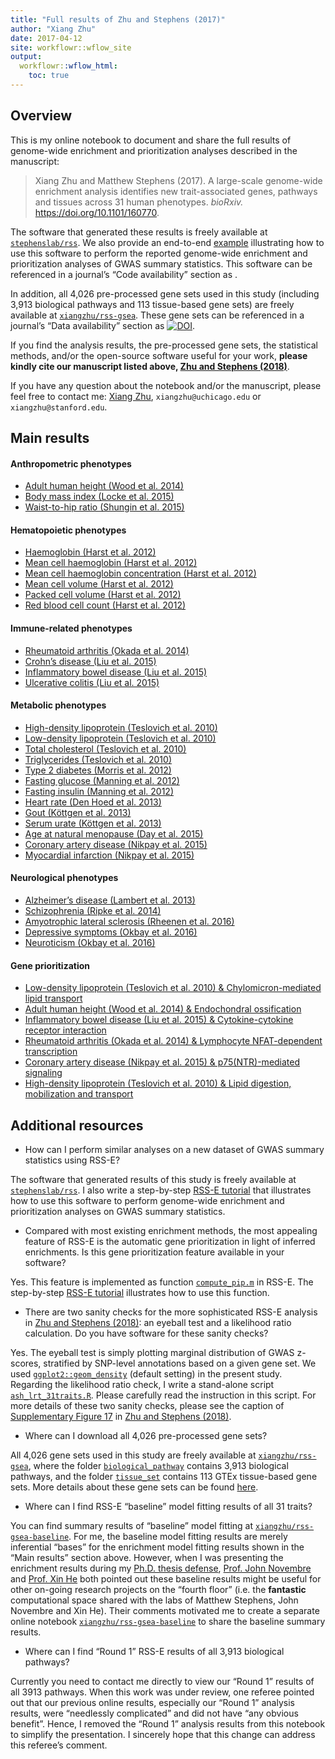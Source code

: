 ```yaml
---
title: "Full results of Zhu and Stephens (2017)"
author: "Xiang Zhu"
date: 2017-04-12
site: workflowr::wflow_site
output:
  workflowr::wflow_html:
    toc: true
---
```


[`stephenslab/rss`]: https://github.com/stephenslab/rss/tree/master/src_vb 
[zenodo-geneset]: https://zenodo.org/badge/latestdoi/55633948
[zenodo-software]: xxx
[`xiangzhu/rss-gsea`]: https://github.com/xiangzhu/rss-gsea/tree/master/data
[`xiangzhu/rss-gsea-baseline`]: https://xiangzhu.github.io/rss-gsea-baseline/
[`ash_lrt_31traits.R`]: https://github.com/stephenslab/rss/blob/master/misc/ash_lrt_31traits.R
[Zhu and Stephens (2018)]: https://doi.org/10.1101/160770
[Supplementary Figure 17]: https://www.biorxiv.org/content/biorxiv/suppl/2018/07/16/160770.DC2/160770-3.pdf
[`ggplot2::geom_density`]: https://ggplot2.tidyverse.org/reference/geom_density.html
[RSS-E tutorial]: http://stephenslab.github.io/rss/Example-5
[`compute_pip.m`]: https://github.com/stephenslab/rss/blob/master/src_vb/compute_pip.m

## Overview

This is my online notebook to document and share the full results of genome-wide
enrichment and prioritization analyses described in the manuscript:

> Xiang Zhu and Matthew Stephens (2017).
> A large-scale genome-wide enrichment analysis identifies new
> trait-associated genes, pathways and tissues across 31 human phenotypes.
> *bioRxiv.* [https://doi.org/10.1101/160770](https://doi.org/10.1101/160770).

The software that generated these results is freely available at [`stephenslab/rss`][].
We also provide an end-to-end [example](http://stephenslab.github.io/rss/Example-5)
illustrating how to use this software to perform the reported genome-wide
enrichment and prioritization analyses of GWAS summary statistics.
This software can be referenced in a journal's "Code availability" section
as [][zenodo-software].

In addition, all 4,026 pre-processed gene sets used in this study
(including 3,913 biological pathways and 113 tissue-based gene sets)
are freely available at [`xiangzhu/rss-gsea`][].
These gene sets can be referenced in a journal's "Data availability" section
as [![DOI](https://zenodo.org/badge/55633948.svg)][zenodo-geneset].

If you find the analysis results, the pre-processed gene sets,
the statistical methods, and/or the open-source software useful for your work,
**please kindly cite our manuscript listed above, [Zhu and Stephens (2018)][]**.

If you have any question about the notebook and/or the manuscript,
please feel free to contact me: [Xiang Zhu](https://github.com/xiangzhu),
`xiangzhu@uchicago.edu` or `xiangzhu@stanford.edu`.

## Main results

#### Anthropometric phenotypes

- [Adult human height (Wood et al. 2014)](height_2014.html)
- [Body mass index (Locke et al. 2015)](bmi_2015.html)
- [Waist-to-hip ratio (Shungin et al. 2015)](waist_2015.html)

#### Hematopoietic phenotypes

- [Haemoglobin (Harst et al. 2012)](hb_2012.html)
- [Mean cell haemoglobin (Harst et al. 2012)](mch_2012.html)
- [Mean cell haemoglobin concentration (Harst et al. 2012)](mchc_2012.html)
- [Mean cell volume (Harst et al. 2012)](mcv_2012.html)
- [Packed cell volume (Harst et al. 2012)](pcv_2012.html)
- [Red blood cell count (Harst et al. 2012)](rbc_2012.html)

#### Immune-related phenotypes

- [Rheumatoid arthritis (Okada et al. 2014)](ra_2014.html)
- [Crohn's disease (Liu et al. 2015)](cd_2015.html)
- [Inflammatory bowel disease (Liu et al. 2015)](ibd_2015.html)
- [Ulcerative colitis (Liu et al. 2015)](uc_2015.html)

#### Metabolic phenotypes

- [High-density lipoprotein (Teslovich et al. 2010)](hdl_2010.html)
- [Low-density lipoprotein (Teslovich et al. 2010)](ldl_2010.html)
- [Total cholesterol (Teslovich et al. 2010)](tc_2010.html)
- [Triglycerides (Teslovich et al. 2010)](tg_2010.html)
- [Type 2 diabetes (Morris et al. 2012)](t2d_2012.html)
- [Fasting glucose (Manning et al. 2012)](fg_2012.html)
- [Fasting insulin (Manning et al. 2012)](fi_2012.html)
- [Heart rate (Den Hoed et al. 2013)](hr_2013.html)
- [Gout (Köttgen et al. 2013)](gout_2013.html)
- [Serum urate (Köttgen et al. 2013)](urate_2013.html)
- [Age at natural menopause (Day et al. 2015)](anm_2015.html)
- [Coronary artery disease (Nikpay et al. 2015)](cad_2015.html)
- [Myocardial infarction (Nikpay et al. 2015)](mi_2015.html)

#### Neurological phenotypes

- [Alzheimer's disease (Lambert et al. 2013)](load_2013.html)
- [Schizophrenia (Ripke et al. 2014)](scz_2014.html)
- [Amyotrophic lateral sclerosis (Rheenen et al. 2016)](als_2016.html)
- [Depressive symptoms (Okbay et al. 2016)](ds_2016.html)
- [Neuroticism (Okbay et al. 2016)](neu_2016.html)

#### Gene prioritization

- [Low-density lipoprotein (Teslovich et al. 2010) & Chylomicron-mediated lipid transport](ldl2010_path1698.html)
- [Adult human height (Wood et al. 2014) & Endochondral ossification](height2014_path3208.html)
- [Inflammatory bowel disease (Liu et al. 2015) & Cytokine-cytokine receptor interaction](ibd2015_path3850.html)
- [Rheumatoid arthritis (Okada et al. 2014) & Lymphocyte NFAT-dependent transcription](ra2014_path2858.html)
- [Coronary artery disease (Nikpay et al. 2015) & p75(NTR)-mediated signaling](cad2015_path3059.html)
- [High-density lipoprotein (Teslovich et al. 2010) & Lipid digestion, mobilization and transport](hdl2010_path3093.html)

## Additional resources

- How can I perform similar analyses on a new dataset of GWAS summary statistics using RSS-E?

The software that generated results of this study is freely available at [`stephenslab/rss`][].
I also write a step-by-step [RSS-E tutorial][] that illustrates
how to use this software to perform genome-wide enrichment
and prioritization analyses on GWAS summary statistics.

- Compared with most existing enrichment methods, the most appealing feature of
RSS-E is the automatic gene prioritization in light of inferred enrichments.
Is this gene prioritization feature available in your software?

Yes. This feature is implemented as function [`compute_pip.m`][] in RSS-E.
The step-by-step [RSS-E tutorial][] illustrates how to use this function. 

- There are two sanity checks for the more sophisticated RSS-E analysis in
[Zhu and Stephens (2018)][]: an eyeball test and a likelihood ratio calculation.
Do you have software for these sanity checks?

Yes. The eyeball test is simply plotting marginal distribution of GWAS z-scores,
stratified by SNP-level annotations based on a given gene set.
We used [`ggplot2::geom_density`][] (default setting) in the present study.  
Regarding the likelihood ratio check, I write a stand-alone script [`ash_lrt_31traits.R`][].
Please carefully read the instruction in this script.
For more details of these two sanity checks, please see the caption of
[Supplementary Figure 17][] in [Zhu and Stephens (2018)][].

- Where can I download all 4,026 pre-processed gene sets?

All 4,026 gene sets used in this study are freely available at [`xiangzhu/rss-gsea`],
where the folder [`biological_pathway`](https://github.com/xiangzhu/rss-gsea/tree/master/data/biological_pathway)
contains 3,913 biological pathways,
and the folder [`tissue_set`](https://github.com/xiangzhu/rss-gsea/tree/master/data/tissue_set)
contains 113 GTEx tissue-based gene sets.
More details about these gene sets can be found [here](gene_set.html).

- Where can I find RSS-E "baseline" model fitting results of all 31 traits?

You can find summary results of "baseline" model fitting at [`xiangzhu/rss-gsea-baseline`][].
For me, the baseline model fitting results are merely inferential "bases" for the
enrichment model fitting results shown in the "Main results" section above.
However, when I was presenting the enrichment results during my
[Ph.D. thesis defense](http://www.stat.uchicago.edu/~xiangzhu/THESIS_20170630.html),
[Prof. John Novembre](http://jnpopgen.org/) and
[Prof. Xin He](http://xinhelab.org/) both pointed out these baseline results
might be useful for other on-going research projects on the "fourth floor"
(i.e. the **fantastic** computational space shared with the labs of Matthew Stephens, John Novembre and Xin He).
Their comments motivated me to create a separate online notebook
[`xiangzhu/rss-gsea-baseline`][] to share the baseline summary results.

- Where can I find "Round 1" RSS-E results of all 3,913 biological pathways?

Currently you need to contact me directly to view our "Round 1" results of all 3913 pathways.
When this work was under review, one referee pointed out that our previous online results, especially our
"Round 1" analysis results, were "needlessly complicated" and did not have "any obvious benefit".
Hence, I removed the "Round 1" analysis results from this notebook to simplify the presentation.
I sincerely hope that this change can address this referee's comment.
